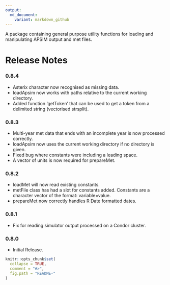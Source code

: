 ```yaml
---
output:
  md_document:
    variant: markdown_github
---
```


A package containing general purpose utility functions for loading and manipulating APSIM output and met files.

# Release Notes

### 0.8.4
* Asterix character now recognised as missing data.
* loadApsim now works with paths relative to the current working directory.
* Added function 'getToken' that can be used to get a token from a delimited string (vectorised strsplit).

### 0.8.3
* Multi-year met data that ends with an incomplete year is now processed correctly.
* loadApsim now uses the current working directory if no directory is given.
* Fixed bug where constants were including a leading space.
* A vector of units is now required for prepareMet.

### 0.8.2
* loadMet will now read existing constants.
* metFile class has had a slot for constants added. Constants are a character vector of the format: variable=value.
* prepareMet now correctly handles R Date formatted dates.

### 0.8.1
* Fix for reading simulator output processed on a Condor cluster.

### 0.8.0
* Initial Release.

```r
knitr::opts_chunk$set(
  collapse = TRUE,
  comment = "#>",
  fig.path = "README-"
)
```
